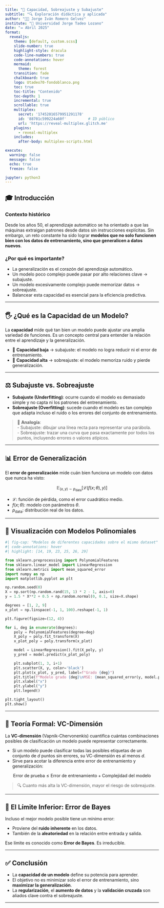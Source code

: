 ```yaml
---
title: "📘 Capacidad, Sobreajuste y Subajuste"
subtitle: "🔍 Exploración didáctica y aplicada"
author: "👨‍🏫 Jorge Iván Romero Gelvez"
institute: "🏩 Universidad Jorge Tadeo Lozano"
date: "🗕️ Abril 2025"
format: 
  revealjs:
    theme: [default, custom.scss]
    slide-number: true
    highlight-style: dracula
    code-line-numbers: true
    code-annotations: hover
    mermaid:
      theme: forest
    transition: fade
    chalkboard: true
    logo: Utadeo70-fondoblanco.png
    toc: true
    toc-title: "Contenido"
    toc-depth: 1
    incremental: true
    scrollable: true
    multiplex:
      secret: '17452016579951291178'  
      id: '88701c599224a60f'          # ID público
      url: 'https://reveal-multiplex.glitch.me'
    plugins:
      - reveal-multiplex
    includes:
      after-body: multiplex-scripts.html

execute: 
  warning: false
  message: false
  echo: true
  freeze: false

jupyter: python3
---
```


## 🎓 Introducción

### Contexto histórico

Desde los años 50, el aprendizaje automático se ha orientado a que las máquinas extraigan patrones desde datos sin instrucciones explícitas. Sin embargo, un reto constante ha sido lograr **modelos que no solo funcionen bien con los datos de entrenamiento, sino que generalicen a datos nuevos**.

### ¿Por qué es importante?

- La generalización es el corazón del aprendizaje automático.
- Un modelo poco complejo puede pasar por alto relaciones clave → subajuste.
- Un modelo excesivamente complejo puede memorizar datos → sobreajuste.
- Balancear esta capacidad es esencial para la eficiencia predictiva.

---

## 🖐️ ¿Qué es la Capacidad de un Modelo?

La **capacidad** mide qué tan bien un modelo puede ajustar una amplia variedad de funciones. Es un concepto central para entender la relación entre el aprendizaje y la generalización.

- 🔽 **Capacidad baja** → subajuste: el modelo no logra reducir ni el error de entrenamiento.
- 🔼 **Capacidad alta** → sobreajuste: el modelo memoriza ruido y pierde generalización.

---

## ⚖️ Subajuste vs. Sobreajuste

- **Subajuste (Underfitting)**: ocurre cuando el modelo es demasiado simple y no capta ni los patrones del entrenamiento.
- **Sobreajuste (Overfitting)**: sucede cuando el modelo es tan complejo que adapta incluso el ruido o los errores del conjunto de entrenamiento.

> 🧠 **Analogía**:  
> - Subajuste: dibujar una línea recta para representar una parábola.  
> - Sobreajuste: trazar una curva que pasa exactamente por todos los puntos, incluyendo errores o valores atípicos.

---

## 📊 Error de Generalización

El **error de generalización** mide cuán bien funciona un modelo con datos que nunca ha visto:

$$
\mathbb{E}_{(x,y) \sim p_{\text{data}}} \left[ \mathcal{L}(f(x; \theta), y) \right]
$$

- $\mathcal{L}$: función de pérdida, como el error cuadrático medio.
- $f(x; \theta)$: modelo con parámetros $\theta$.
- $p_{\text{data}}$: distribución real de los datos.


---

## 🧪 Visualización con Modelos Polinomiales

```python
#| fig-cap: "Modelos de diferentes capacidades sobre el mismo dataset"
#| code-annotations: hover
#| highlight: [14, 19, 23, 25, 26, 29]

from sklearn.preprocessing import PolynomialFeatures
from sklearn.linear_model import LinearRegression
from sklearn.metrics import mean_squared_error
import numpy as np
import matplotlib.pyplot as plt

np.random.seed(0)
X = np.sort(np.random.rand(15, 1) * 2 - 1, axis=0)
y = 1.5 * X**2 + 0.5 + np.random.normal(0, 0.1, size=X.shape)

degrees = [1, 2, 9]
x_plot = np.linspace(-1, 1, 100).reshape(-1, 1)

plt.figure(figsize=(12, 4))

for i, deg in enumerate(degrees):
    poly = PolynomialFeatures(degree=deg)
    X_poly = poly.fit_transform(X)
    x_plot_poly = poly.transform(x_plot)

    model = LinearRegression().fit(X_poly, y)
    y_pred = model.predict(x_plot_poly)

    plt.subplot(1, 3, i+1)
    plt.scatter(X, y, color='black')
    plt.plot(x_plot, y_pred, label=f"Grado {deg}")
    plt.title(f"Modelo grado {deg}\nMSE: {mean_squared_error(y, model.predict(X_poly)):.2f}")
    plt.xlabel("x")
    plt.ylabel("y")
    plt.legend()

plt.tight_layout()
plt.show()
```

---

## 🔢 Teoría Formal: VC-Dimensión

La **VC-dimensión** (Vapnik-Chervonenkis) cuantifica cuántas combinaciones posibles de clasificación un modelo puede representar correctamente.

- Si un modelo puede clasificar todas las posibles etiquetas de un conjunto de $d$ puntos sin errores, su VC-dimensión es al menos $d$.
- Sirve para acotar la diferencia entre error de entrenamiento y generalización:

$$
\text{Error de prueba} \leq \text{Error de entrenamiento} + \text{Complejidad del modelo}
$$

> 🔍 Cuanto más alta la VC-dimensión, mayor el riesgo de sobreajuste.

---

## 🔽 El Límite Inferior: Error de Bayes

Incluso el mejor modelo posible tiene un mínimo error:

- Proviene del **ruido inherente** en los datos.
- También de la **aleatoriedad** en la relación entre entrada y salida.

Ese límite es conocido como **Error de Bayes**. Es irreducible.

---

## ✅ Conclusión

- La **capacidad de un modelo** define su potencia para aprender.
- El objetivo no es minimizar solo el error de entrenamiento, sino **maximizar la generalización**.
- La **regularización**, el **aumento de datos** y la **validación cruzada** son aliados clave contra el sobreajuste.

---